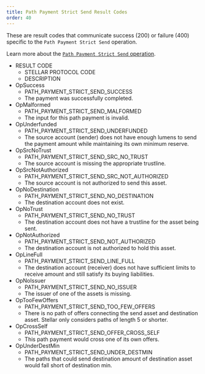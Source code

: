 ```yaml
---
title: Path Payment Strict Send Result Codes
order: 40
---
```



These are result codes that communicate success (200) or failure (400) specific to the `Path Payment Strict Send` operation.

Learn more about the [`Path Payment Strict Send` operation](../../../../docs/start/list-of-operations.mdx#path-payment-strict-send).

<AttributeTable>

- RESULT CODE
  - STELLAR PROTOCOL CODE
  - DESCRIPTION
- OpSuccess
  - PATH_PAYMENT_STRICT_SEND_SUCCESS
  - The payment was successfully completed.
- OpMalformed
  - PATH_PAYMENT_STRICT_SEND_MALFORMED
  - The input for this path payment is invalid.
- OpUnderfunded
  - PATH_PAYMENT_STRICT_SEND_UNDERFUNDED
  - The source account (sender) does not have enough lumens to send the payment amount while maintaining its own minimum reserve.
- OpSrcNoTrust
  - PATH_PAYMENT_STRICT_SEND_SRC_NO_TRUST
  - The source account is missing the appropriate trustline.
- OpSrcNotAuthorized
  - PATH_PAYMENT_STRICT_SEND_SRC_NOT_AUTHORIZED
  - The source account is not authorized to send this asset.
- OpNoDestination
  - PATH_PAYMENT_STRICT_SEND_NO_DESTINATION
  - The destination account does not exist.
- OpNoTrust
  - PATH_PAYMENT_STRICT_SEND_NO_TRUST
  - The destination account does not have a trustline for the asset being sent.
- OpNotAuthorized
  - PATH_PAYMENT_STRICT_SEND_NOT_AUTHORIZED
  - The destination account is not authorized to hold this asset.
- OpLineFull
  - PATH_PAYMENT_STRICT_SEND_LINE_FULL
  - The destination account (receiver) does not have sufficient limits to receive amount and still satisfy its buying liabilities.
- OpNoIssuer
  - PATH_PAYMENT_STRICT_SEND_NO_ISSUER
  - The issuer of one of the assets is missing.
- OpTooFewOffers
  - PATH_PAYMENT_STRICT_SEND_TOO_FEW_OFFERS
  - There is no path of offers connecting the send asset and destination asset. Stellar only considers paths of length 5 or shorter.
- OpCrossSelf
  - PATH_PAYMENT_STRICT_SEND_OFFER_CROSS_SELF
  - This path payment would cross one of its own offers.
- OpUnderDestMin
  - PATH_PAYMENT_STRICT_SEND_UNDER_DESTMIN
  - The paths that could send destination amount of destination asset would fall short of destination min.

</AttributeTable>
